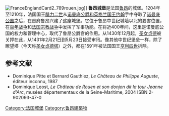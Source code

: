 [[Image:FranceEnglandCard2_789rouen.jpg|thumb]]]]
'''鲁昂城堡'''是法国[[鲁昂|鲁昂]]的城堡。1204年至1210年，法国国王[[腓力二世_(法兰西)|腓力二世]]从[[约翰_(英格兰国王)|诺曼底公爵和英格兰国王约翰]]手中夺取了[[诺曼底公国|诺曼底公国]]之后，在首府鲁昂兴建了这座城堡。它位于鲁昂中世纪城墙以北的要害位置，在[[百年战争|百年战争]]和[[法国宗教战争|法国宗教战争]]中发挥了军事功能。在将近400年间，这里是诺曼底公国的权力和管理中心，取代了鲁昂公爵宫的作用。从1430年12月起，[[圣女贞德|圣女贞德]]被关押在此，从1431年2月21日到5月23日接受审讯。像其他中世纪堡垒一样，除了瞭望塔（今天称[[圣女贞德塔|圣女贞德塔]]）之外，都在1591年被法国国王[[亨利四世_(法兰西)|亨利四世]]拆除。

==参考文献==
{{reflist}}
* Dominique Pitte et Bernard Gauthiez, ''Le Château de Philippe Auguste'', éditeur inconnu, 1987
* Dominique Leost, ''Le Château de Rouen et son donjon dit la tour Jeanne d'Arc'', musées départementaux de la Seine-Maritime, 2004 ISBN 2-902093-47-0

{{coord|49|26|47|N|1|5|40|E|source:frwiki_region:FR_type:landmark|display=title}}

[[Category:法国城堡|Category:法国城堡]]
[[Category:鲁昂建築物|Category:鲁昂建築物]]
